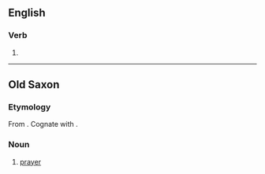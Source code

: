 {{also|ġibed}}

==English==

===Verb===
{{head|en|verb form}}

# {{en-past of|gibe}}

----

==Old Saxon==

===Etymology===
From {{inh|osx|gem-pro|*gabedą}}. Cognate with {{cog|ang|ġebed}}.

===Noun===
{{osx-noun|g=n}}

# [[prayer]]